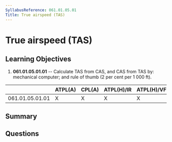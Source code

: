 ```yaml
---
SyllabusReference: 061.01.05.01
Title: True airspeed (TAS)
---
```


# True airspeed (TAS)

## Learning Objectives

1. **061.01.05.01.01** -- Calculate TAS from CAS, and CAS from TAS by:
   mechanical computer; and rule of thumb (2 per cent per 1 000 ft).

|                 | ATPL(A) | CPL(A) | ATPL(H)/IR | ATPL(H)/VFR | CPL(H) | IR  | CBIR(A) |
| --------------- | ------- | ------ | ---------- | ----------- | ------ | --- | ------- |
| 061.01.05.01.01 | X       | X      | X          | X           | X      |     |         |

## Summary

## Questions
